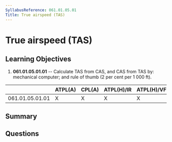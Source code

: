 ```yaml
---
SyllabusReference: 061.01.05.01
Title: True airspeed (TAS)
---
```


# True airspeed (TAS)

## Learning Objectives

1. **061.01.05.01.01** -- Calculate TAS from CAS, and CAS from TAS by:
   mechanical computer; and rule of thumb (2 per cent per 1 000 ft).

|                 | ATPL(A) | CPL(A) | ATPL(H)/IR | ATPL(H)/VFR | CPL(H) | IR  | CBIR(A) |
| --------------- | ------- | ------ | ---------- | ----------- | ------ | --- | ------- |
| 061.01.05.01.01 | X       | X      | X          | X           | X      |     |         |

## Summary

## Questions
